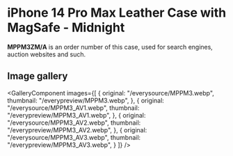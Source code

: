 
# iPhone 14 Pro Max Leather Case with MagSafe - Midnight

<Callout type='info' emoji='👉🏻'>**MPPM3ZM/A** is an order number of this case, used for search engines, auction websites and such.</Callout>

## Image gallery

<GalleryComponent
    images={[
      {
        original: "/everysource/MPPM3.webp",
        thumbnail: "/everypreview/MPPM3.webp",
      },
      {
        original: "/everysource/MPPM3_AV1.webp",
        thumbnail: "/everypreview/MPPM3_AV1.webp",
      },
      {
        original: "/everysource/MPPM3_AV2.webp",
        thumbnail: "/everypreview/MPPM3_AV2.webp",
      },
      {
        original: "/everysource/MPPM3_AV3.webp",
        thumbnail: "/everypreview/MPPM3_AV3.webp",
      }
    ]}
  />
